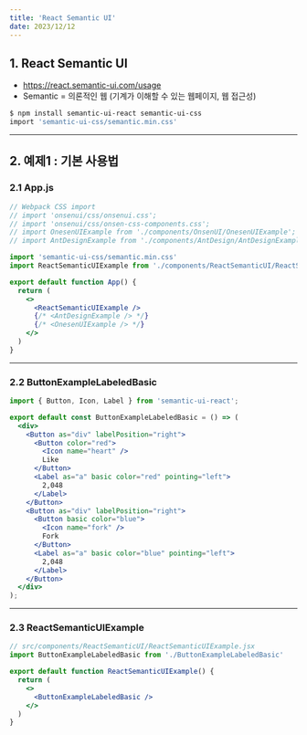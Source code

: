 ```yaml
---
title: 'React Semantic UI'
date: 2023/12/12
---
```


## 1. React Semantic UI

- https://react.semantic-ui.com/usage
- Semantic = 의론적인 웹 (기계가 이해할 수 있는 웹페이지, 웹 접근성)

```sh
$ npm install semantic-ui-react semantic-ui-css
import 'semantic-ui-css/semantic.min.css'
```

---

## 2. 예제1 : 기본 사용법

### 2.1 App.js

```jsx
// Webpack CSS import
// import 'onsenui/css/onsenui.css';
// import 'onsenui/css/onsen-css-components.css';
// import OnesenUIExample from './components/OnsenUI/OnesenUIExample';
// import AntDesignExample from './components/AntDesign/AntDesignExample';

import 'semantic-ui-css/semantic.min.css'
import ReactSemanticUIExample from './components/ReactSemanticUI/ReactSemanticUIExample'

export default function App() {
  return (
    <>
      <ReactSemanticUIExample />
      {/* <AntDesignExample /> */}
      {/* <OnesenUIExample /> */}
    </>
  )
}
```

---

### 2.2 ButtonExampleLabeledBasic

```jsx
import { Button, Icon, Label } from 'semantic-ui-react';

export default const ButtonExampleLabeledBasic = () => (
  <div>
    <Button as="div" labelPosition="right">
      <Button color="red">
        <Icon name="heart" />
        Like
      </Button>
      <Label as="a" basic color="red" pointing="left">
        2,048
      </Label>
    </Button>
    <Button as="div" labelPosition="right">
      <Button basic color="blue">
        <Icon name="fork" />
        Fork
      </Button>
      <Label as="a" basic color="blue" pointing="left">
        2,048
      </Label>
    </Button>
  </div>
);
```

---

### 2.3 ReactSemanticUIExample

```jsx
// src/components/ReactSemanticUI/ReactSemanticUIExample.jsx
import ButtonExampleLabeledBasic from './ButtonExampleLabeledBasic'

export default function ReactSemanticUIExample() {
  return (
    <>
      <ButtonExampleLabeledBasic />
    </>
  )
}
```
